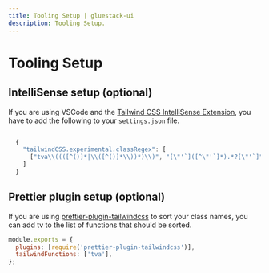 ```yaml
---
title: Tooling Setup | gluestack-ui
description: Tooling Setup.
---
```



<Meta title="with-nativewind/Home/Getting Started/Tooling Setup" />

# Tooling Setup

## IntelliSense setup (optional)

If you are using VSCode and the [Tailwind CSS IntelliSense Extension](https://marketplace.visualstudio.com/items?itemName=bradlc.vscode-tailwindcss), you have to add the following to your `settings.json` file.

```js

  {
    "tailwindCSS.experimental.classRegex": [
      ["tva\\((([^()]*|\\([^()]*\\))*)\\)", "[\"'`]([^\"'`]*).*?[\"'`]"]
    ]
  }

```

## Prettier plugin setup (optional)

If you are using [prettier-plugin-tailwindcss](https://github.com/tailwindlabs/prettier-plugin-tailwindcss) to sort your class names, you can add tv to the list of functions that should be sorted.

```jsx
module.exports = {
  plugins: [require('prettier-plugin-tailwindcss')],
  tailwindFunctions: ['tva'],
};
```
